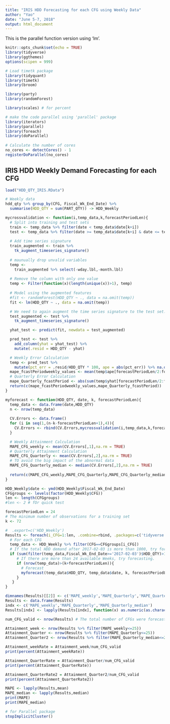 ```yaml
---
title: "IRIS HDD Forecasting for each CFG using Weekly Data"
author: "Yao"
date: "June 5-7, 2018"
output: html_document
---
```


This is the parallel function version using 'lm'.

```r
knitr::opts_chunk$set(echo = TRUE)
library(tidyverse)
library(ggthemes)
options(scipen = 999)

# Load timetk package
library(tidyquant)
library(timetk)
library(broom)

library(party)
library(randomForest)

library(scales) # for percent

# make the code parallel using 'parallel' package
library(iterators)
library(parallel)
library(foreach)
library(doParallel)
 
# Calculate the number of cores
no_cores <- detectCores() - 1
registerDoParallel(no_cores)
```

## IRIS HDD Weekly Demand Forecasting for each CFG

```r
load("HDD_QTY_IRIS.RData")

# Weekly data
hdd_qty %>% group_by(CFG, Fiscal_Wk_End_Date) %>%
  summarise(HDD_QTY = sum(PART_QTY)) -> HDD_Weekly
```

```r
mycrossvalidation <- function(i,temp_data,k,forecastPeriodLen){
  # Split into training and test sets
  train <- temp_data %>% filter(date < temp_data$date[k+i])
  test <- temp_data %>% filter(date >= temp_data$date[k+i] & date <= temp_data$date[k+i+forecastPeriodLen-1])
  
  # Add time series signature
  train_augmented <- train %>%
    tk_augment_timeseries_signature()
  
  # maunually drop unvalid variables
  temp <-
    train_augmented %>% select(-wday.lbl,-month.lbl)
  
  # Remove the column with only one value
  temp <- Filter(function(x)(length(unique(x))>1), temp)
  
  # Model using the augmented features
  #fit <- randomForest(HDD_QTY ~ ., data = na.omit(temp))
  fit <- lm(HDD_QTY ~ ., data = na.omit(temp))

  # We need to again augment the time series signature to the test set.
  test_augmented <- test %>%
    tk_augment_timeseries_signature()

  yhat_test <- predict(fit, newdata = test_augmented)

  pred_test <- test %>%
    add_column(yhat = yhat_test) %>%
    mutate(.resid = HDD_QTY - yhat)

  # Weekly Error Calculation
  temp <- pred_test %>%
    mutate(pct_err = .resid/HDD_QTY * 100, ape = abs(pct_err)) %>% na.omit()
  mape_fcastPeriodweekly_values <- mean(temp$ape[forecastPeriodLen/2:forecastPeriodLen],na.rm = TRUE)
  # Quarterly Error Calculation
  mape_Quarterly_fcastPeriod <- abs(sum(temp$yhat[forecastPeriodLen/2:forecastPeriodLen])-sum(temp$HDD_QTY[forecastPeriodLen/2:forecastPeriodLen]))/sum(temp$HDD_QTY[forecastPeriodLen/2:forecastPeriodLen]) * 100
  return(c(mape_fcastPeriodweekly_values,mape_Quarterly_fcastPeriod))
}
```


```r
myforecast <- function(HDD_QTY, date, k, forecastPeriodLen){
  temp_data <- data.frame(date,HDD_QTY)
  n <- nrow(temp_data)
  
  CV.Errors <- data.frame()
  for (i in seq(1,(n-k-forecastPeriodLen+1),4)){
    CV.Errors <- rbind(CV.Errors,mycrossvalidation(i,temp_data,k,forecastPeriodLen))
  }

  # Weekly Attainment Calculation
  MAPE_CFG_weekly <- mean(CV.Errors[,1],na.rm = TRUE)
  # Quarterly Attainment Calculation 
  MAPE_CFG_Quarterly <- mean(CV.Errors[,2],na.rm = TRUE)
  # TO avoid the big impact of the abnormal data
  MAPE_CFG_Quarterly_median <- median(CV.Errors[,2],na.rm = TRUE)
  
  return(c(MAPE_CFG_weekly,MAPE_CFG_Quarterly,MAPE_CFG_Quarterly_median))
}
```


```r
HDD_Weekly$date <- ymd(HDD_Weekly$Fiscal_Wk_End_Date)
CFGgroups <- levels(factor(HDD_Weekly$CFG))
len <- length(CFGgroups)
#len <- 2 # fOr quick test

forecastPeriodLen = 24
# The minimum number of observations for a training set
k <- 72 

#  .export=c('HDD_Weekly')
Results <- foreach(i_CFG=1:len, .combine=rbind, .packages=c('tidyverse','timetk','tidyquant','broom','randomForest')) %dopar% {
  # For each CFG
  temp_data <- HDD_Weekly %>% filter(CFG==CFGgroups[i_CFG])
  # If the total HDD demand after 2017-02-03 is more than 1000, try forecasting.
  if (sum(filter(temp_data,Fiscal_Wk_End_Date>='2017-02-03')$HDD_QTY)>1000){
     # If there are more than 24 available Weeks, try forecasting.
     if (nrow(temp_data)>(k+forecastPeriodLen)){
       # Forecast
       myforecast(temp_data$HDD_QTY, temp_data$date, k, forecastPeriodLen)
     }
   }
}

dimnames(Results)[[2]] <- c('MAPE_weekly','MAPE_Quarterly','MAPE_Quarterly_median')
Results <- data.frame(Results)
indx <- c('MAPE_weekly','MAPE_Quarterly','MAPE_Quarterly_median')
Results[indx] <- lapply(Results[indx], function(x) as.numeric(as.character(x)))

num_CFG_valid <- nrow(Results) # The total number of CFGs were forecasted.

Attainment_week <- nrow(Results %>% filter(MAPE_weekly<=25))
Attainment_Quarter <- nrow(Results %>% filter(MAPE_Quarterly<=25))
Attainment_Quarter2 <- nrow(Results %>% filter(MAPE_Quarterly_median<=25))

Attainment_weekRate = Attainment_week/num_CFG_valid
print(percent(Attainment_weekRate))

Attainment_QuarterRate = Attainment_Quarter/num_CFG_valid
print(percent(Attainment_QuarterRate))

Attainment_QuarterRate2 = Attainment_Quarter2/num_CFG_valid
print(percent(Attainment_QuarterRate2))

MAPE <- lapply(Results,mean)
MAPE_median <- lapply(Results,median)
print(MAPE)
print(MAPE_median)
```

```r
# for Parallel package
stopImplicitCluster()
```

